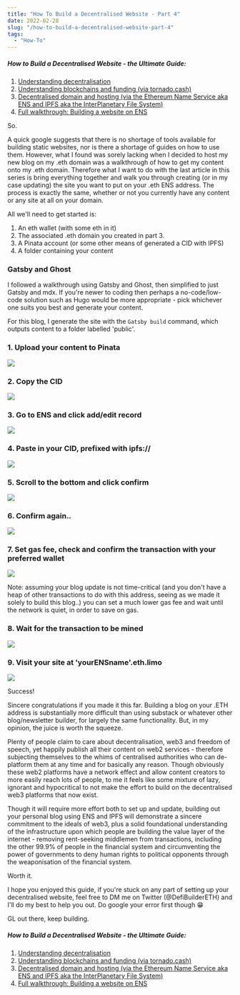 ```yaml
---
title: "How To Build a Decentralised Website - Part 4"
date: 2022-02-28
slug: "/how-to-build-a-decentralised-website-part-4"
tags:
  - "How-To"
---
```


##### How to Build a Decentralised Website - the Ultimate Guide:

1. [Understanding decentralisation](https://defibuilder.eth.limo/how-to-build-a-decentralised-website-part-1)
2. [Understanding blockchains and funding (via tornado.cash)](https://defibuilder.eth.limo/how-to-build-a-decentralised-website-part-2)
3. [Decentralised domain and hosting (via the Ethereum Name Service aka ENS and IPFS aka the InterPlanetary File System)](https://defibuilder.eth.limo/how-to-build-a-decentralised-website-part-3)
4. [Full walkthrough: Building a website on ENS](https://defibuilder.eth.limo/how-to-build-a-decentralised-website-part-4)

So.

A quick google suggests that there is no shortage of tools available for building static websites, nor is there a shortage of guides on how to use them. However, what I found was sorely lacking when I decided to host my new blog on my .eth domain was a walkthrough of how to get my content onto my .eth domain. Therefore what I want to do with the last article in this series is bring everything together and walk you through creating (or in my case updating) the site you want to put on your .eth ENS address. The process is exactly the same, whether or not you currently have any content or any site at all on your domain.

All we'll need to get started is:

1. An eth wallet (with some eth in it)
2. The associated .eth domain you created in part 3.
3. A Pinata account (or some other means of generated a CID with IPFS)
4. A folder containing your content

### Gatsby and Ghost
I followed a walkthrough using Gatsby and Ghost, then simplified to just Gatsby and mdx. If you're newer to coding then perhaps a no-code/low-code solution such as Hugo would be more appropriate - pick whichever one suits you best and generate your content.

For this blog, I generate the site with the `Gatsby build` command, which outputs content to a folder labelled 'public'.

### 1. Upload your content to Pinata

![](https://i.gyazo.com/4b35b2215ba7b958b043e5867be2c2ee.jpg)

### 2. Copy the CID

![](https://i.gyazo.com/d835beaf867497cbcba2ad158dea67d7.jpg)

### 3. Go to ENS and click add/edit record

![](https://i.gyazo.com/69208874d3fb6484fbc83025c78a26df.png)

### 4. Paste in your CID, prefixed with ipfs://

![](https://i.gyazo.com/121259abf5c364fcf0c7b0a483196b59.png)

### 5. Scroll to the bottom and click confirm

![](https://i.gyazo.com/0efce69c74d8bfc61a3713b2e5290829.jpg)

### 6. Confirm again..

![](https://i.gyazo.com/468434e3cec30a24fbc83c8286b63431.jpg)

### 7. Set gas fee, check and confirm the transaction with your preferred wallet

![](https://i.gyazo.com/7240cbac8ab66026c4279602a7bbc636.png)

Note: assuming your blog update is not time-critical (and you don't have a heap of other transactions to do with this address, seeing as we made it solely to build this blog..) you can set a much lower gas fee and wait until the network is quiet, in order to save on gas.

### 8. Wait for the transaction to be mined

![](https://i.gyazo.com/c6d974b8384f5dd2849abbf4cac40dd0.png)

### 9. Visit your site at 'yourENSname'.eth.limo

![](https://i.gyazo.com/f6da8d7ea60ac1a577428c1c78d6f370.png)

Success!

Sincere congratulations if you made it this far. Building a blog on your .ETH address is substantially more difficult than using substack or whatever other blog/newsletter builder, for largely the same functionality. But, in my opinion, the juice is worth the squeeze.

Plenty of people claim to care about decentralisation, web3 and freedom of speech, yet happily publish all their content on web2 services - therefore subjecting themselves to the whims of centralised authorities who can de-platform them at any time and for basically any reason. Though obviously these web2 platforms have a network effect and allow content creators to more easily reach lots of people, to me it feels like some mixture of lazy, ignorant and hypocritical to not make the effort to build on the decentralised web3 platforms that now exist.

Though it will require more effort both to set up and update, building out your personal blog using ENS and IPFS will demonstrate a sincere commitment to the ideals of web3, plus a solid foundational understanding of the infrastructure upon which people are building the value layer of the internet - removing rent-seeking middlemen from transactions, including the other 99.9% of people in the financial system and circumventing the power of governments to deny human rights to political opponents through the weaponisation of the financial system.

Worth it.

I hope you enjoyed this guide, if you're stuck on any part of setting up your decentralised website, feel free to DM me on Twitter (@DefiBuilderETH) and I'll do my best to help you out. Do google your error first though 😁

GL out there, keep building.

##### How to Build a Decentralised Website - the Ultimate Guide:

1. [Understanding decentralisation](https://defibuilder.eth.limo/how-to-build-a-decentralised-website-part-1)
2. [Understanding blockchains and funding (via tornado.cash)](https://defibuilder.eth.limo/how-to-build-a-decentralised-website-part-2)
3. [Decentralised domain and hosting (via the Ethereum Name Service aka ENS and IPFS aka the InterPlanetary File System)](https://defibuilder.eth.limo/how-to-build-a-decentralised-website-part-3)
4. [Full walkthrough: Building a website on ENS](https://defibuilder.eth.limo/how-to-build-a-decentralised-website-part-4)